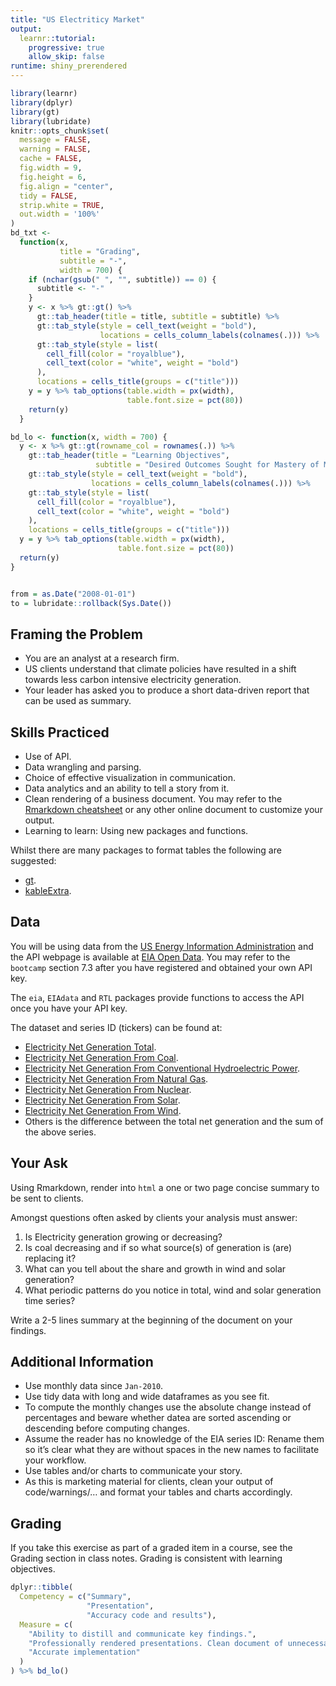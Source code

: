 ```yaml
---
title: "US Electriticy Market"
output:
  learnr::tutorial:
    progressive: true
    allow_skip: false
runtime: shiny_prerendered
---
```


```r
library(learnr)
library(dplyr)
library(gt)
library(lubridate)
knitr::opts_chunk$set(
  message = FALSE,
  warning = FALSE,
  cache = FALSE,
  fig.width = 9,
  fig.height = 6,
  fig.align = "center",
  tidy = FALSE,
  strip.white = TRUE,
  out.width = '100%'
)
bd_txt <-
  function(x,
           title = "Grading",
           subtitle = "-",
           width = 700) {
    if (nchar(gsub(" ", "", subtitle)) == 0) {
      subtitle <- "-"
    }
    y <- x %>% gt::gt() %>%
      gt::tab_header(title = title, subtitle = subtitle) %>%
      gt::tab_style(style = cell_text(weight = "bold"),
                    locations = cells_column_labels(colnames(.))) %>%
      gt::tab_style(style = list(
        cell_fill(color = "royalblue"),
        cell_text(color = "white", weight = "bold")
      ),
      locations = cells_title(groups = c("title")))
    y = y %>% tab_options(table.width = px(width),
                          table.font.size = pct(80))
    return(y)
  }

bd_lo <- function(x, width = 700) {
  y <- x %>% gt::gt(rowname_col = rownames(.)) %>%
    gt::tab_header(title = "Learning Objectives",
                   subtitle = "Desired Outcomes Sought for Mastery of Material") %>%
    gt::tab_style(style = cell_text(weight = "bold"),
                  locations = cells_column_labels(colnames(.))) %>%
    gt::tab_style(style = list(
      cell_fill(color = "royalblue"),
      cell_text(color = "white", weight = "bold")
    ),
    locations = cells_title(groups = c("title")))
  y = y %>% tab_options(table.width = px(width),
                        table.font.size = pct(80))
  return(y)
}


from = as.Date("2008-01-01")
to = lubridate::rollback(Sys.Date())
```

## Framing the Problem

+ You are an analyst at a research firm.
+ US clients understand that climate policies have resulted in a shift towards less carbon intensive electricity generation.
+ Your leader has asked you to produce a short data-driven report that can be used as summary.

## Skills Practiced

+ Use of API.
+ Data wrangling and parsing.
+ Choice of effective visualization in communication.
+ Data analytics and an ability to tell a story from it.
+ Clean rendering of a business document. You may refer to the [Rmarkdown cheatsheet](https://www.rstudio.com/resources/cheatsheets/) or any other online document to customize your output.
+ Learning to learn: Using new packages and functions.  

Whilst there are many packages to format tables the following are suggested:

+ [gt](https://gt.rstudio.com/).
+ [kableExtra](https://cran.r-project.org/web/packages/kableExtra/vignettes/awesome_table_in_html.html).

## Data

You will be using data from the [US Energy Information Administration](https://www.eia.gov/) and the API webpage is available at [EIA Open Data](https://www.eia.gov/opendata/). You may refer to the `bootcamp` section 7.3 after you have registered and obtained your own API key.

The `eia`, `EIAdata` and `RTL` packages provide functions to access the API once you have your API key.

The dataset and series ID (tickers) can be found at:

+ [Electricity Net Generation Total](https://www.eia.gov/opendata/qb.php?category=711280&sdid=TOTAL.ELETPUS.M).
+ [Electricity Net Generation From Coal](https://www.eia.gov/opendata/qb.php?category=711280&sdid=TOTAL.CLETPUS.M).
+ [Electricity Net Generation From Conventional Hydroelectric Power](https://www.eia.gov/opendata/qb.php?category=711280&sdid=TOTAL.HVETPUS.M).
+ [Electricity Net Generation From Natural Gas](https://www.eia.gov/opendata/qb.php?category=711280&sdid=TOTAL.NGETPUS.M).
+ [Electricity Net Generation From Nuclear](https://www.eia.gov/opendata/qb.php?category=711280&sdid=TOTAL.NUETPUS.M).
+ [Electricity Net Generation From Solar](https://www.eia.gov/opendata/qb.php?category=711280&sdid=TOTAL.SOETPUS.M).
+ [Electricity Net Generation From Wind](https://www.eia.gov/opendata/qb.php?category=711280&sdid=TOTAL.WYETPUS.M).
+ Others is the difference between the total net generation and the sum of the above series. 

## Your Ask

Using Rmarkdown, render into `html` a one or two page concise summary to be sent to clients. 

Amongst questions often asked by clients your analysis must answer:

1. Is Electricity generation growing or decreasing? 
2. Is coal decreasing and if so what source(s) of generation is (are) replacing it?
3. What can you tell about the share and growth in wind and solar generation?
4. What periodic patterns do you notice in total, wind and solar generation time series?  

Write a 2-5 lines summary at the beginning of the document on your findings.

## Additional Information

+ Use monthly data since `Jan-2010`.
+ Use tidy data with long and wide dataframes as you see fit. 
+ To compute the monthly changes use the absolute change instead of percentages and beware whether datea are sorted ascending or descending before computing changes.
+ Assume the reader has no knowledge of the EIA series ID: Rename them so it's clear what they are without spaces in the new names to facilitate your workflow.
+ Use tables and/or charts to communicate your story. 
+ As this is marketing material for clients, clean your output of code/warnings/... and format your tables and charts accordingly.

## Grading

If you take this exercise as part of a graded item in a course, see the Grading section in class notes. Grading is consistent with learning objectives.

```r
dplyr::tibble(
  Competency = c("Summary",
                 "Presentation",
                 "Accuracy code and results"),
  Measure = c(
    "Ability to distill and communicate key findings.",
    "Professionally rendered presentations. Clean document of unnecessary clutter not relevant to the story. Clients are interested in the story, not the steps you have taken in coding it. Format properly your charts and tables.",
    "Accurate implementation"
  )
) %>% bd_lo()
```


